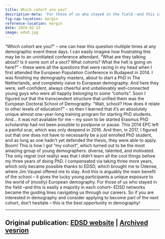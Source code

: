 ```yaml
---
title: Which cohort are you?
description-meta: 'For those of us who stayed in the field –and this is easily a majority in each cohort– EDSD networks became the guiding lines navigating us through our careers.'
fig-cap-location: margin
reference-location: margin
date: 2024-02-23
image: edsd.jpg
---
```


"Which cohort are you?" – one can hear this question multiple times at any demographic event these days. I can easily imagine how frustrating this may be to an uninitiated conference attendant. "What are they talking about? Is it some sort of a sect? What cohorts? What the hell is going on here?" – these were all the questions that were racing in my head when I first attended the European Population Conference in Budapest in 2014. I was finishing my demography masters, about to start a PhD in The Netherlands, and completely naive to European demography. And here they were, self-confident, always cheerful and unbelievably well-connected young guys who were all happily belonging to some "cohorts". Soon I figured out that the transcendent structure that unified them was the European Doctoral School of Demography. "Wait, school? How does it relate to other levels of education?" – so then I learned that it's an absolutely unique almost one-year-long training program for starting PhD students. And... it was not available for me – my soon to be started Erasmus PhD scholarship had not been possible to postpone or pause. This 2014 EPC left a painful scar, which was only deepend in 2016. And then, in 2017, I figured out that one does not have to necessarily be a just enrolled PhD student, and as long as one hadn't yet defended the thesis, they were able to apply. Boom! This is how I got "my cohort", which turned out to be the most amazing group of young demographers: diverse, talented, and motivated. The only regret (not really) was that I didn't learn all the cool things before my three years of doing PhD. I compensated via taking three more years, which only became possible thanks to EDSD, which brought me to Odense, where Jim Vaupel offered me to stay. And this is arguably the main benefit of the school – it gives the lucky young participants a unique exposure to the world of (mostly) European demography. For those of us who stayed in the field –and this is easily a majority in each cohort– EDSD networks became the guiding lines navigating us through our careers. So if you are interested in demography and consider applying to become part of the next cohort, don't hesitate – this is the best opportunity in demography!

[edsd]: https://eaps.nl/edsd/Testimonials
[ar]: https://archive.md/BK1Bh


***

::: {.callout-note}
# Original publication: [EDSD website][edsd] | [Archived vesrion][ar]
:::

